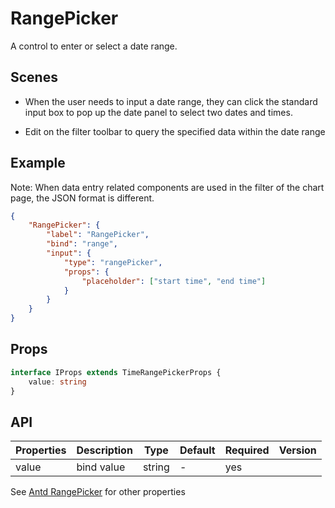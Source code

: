 # RangePicker 

A control to enter or select a date range.

## Scenes

- When the user needs to input a date range, they can click the standard input box to pop up the date panel to select two dates and times.

- Edit on the filter toolbar to query the specified data within the date range

## Example

<Notice type='warning'>
	Note: When data entry related components are used in the filter of the chart page, the JSON
	format is different.
</Notice>

```json
{
	"RangePicker": {
		"label": "RangePicker",
		"bind": "range",
		"input": {
			"type": "rangePicker",
			"props": {
				"placeholder": ["start time", "end time"]
			}
		}
	}
}
```

## Props

```ts
interface IProps extends TimeRangePickerProps {
	value: string
}
```

## API

| Properties | Description | Type   | Default | Required | Version |
| ---------- | ----------- | ------ | ------- | -------- | ------- |
| value      | bind value  | string | -       | yes      |         |

See [Antd RangePicker](https://ant.design/components/date-picker/#RangePicker) for other properties
